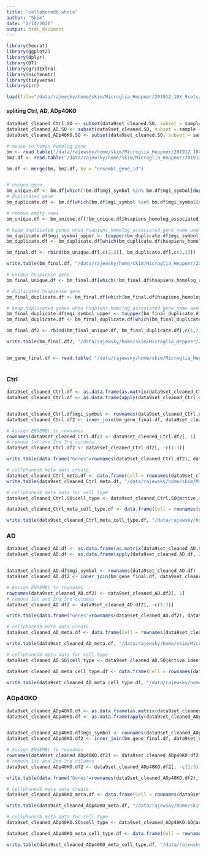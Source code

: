 ```yaml
---
title: "cellphonedb_whole"
author: "Skim"
date: "2/14/2020"
output: html_document
---
```


```r
library(Seurat)
library(ggplot2)
library(dplyr)
library(DT)
library(gridExtra)
library(nichenetr)
library(tidyverse)
library(irr)
```

```r
load(file="/data/rajewsky/home/skim/Microglia_Heppner/201912_10X_9sets/R_Scripts/20200210_figures_for_meeting_report_cleaned_Seurat_object_res0.8.Robj")

```

#### spliting Ctrl, AD, ADp40KO

```r
data9set_cleaned_Ctrl.SO <- subset(data9set_cleaned.SO, subset = sample == c("Ctrl"))
data9set_cleaned_AD.SO <- subset(data9set_cleaned.SO, subset = sample == c("AD"))
data9set_cleaned_ADp40KO.SO <- subset(data9set_cleaned.SO, subset = sample == c("ADp40KO"))
```

```r
# mouse to human homolog gene
bm <- read.table("/data/rajewsky/home/skim/Microglia_Heppner/201912_10X_9sets/R_Scripts/20200113_CCI_test_GENE_BM.df", sep = "\t", stringsAsFactors = FALSE)
bm2.df <- read.table("/data/rajewsky/home/skim/Microglia_Heppner/201912_10X_9sets/R_Scripts/20200113_CCI_test_GENE_BM2.df", sep = "\t", stringsAsFactors = FALSE)

bm.df <- merge(bm, bm2.df, by = "ensembl_gene_id")


# unique gene
bm_unique.df <- bm.df[which(!bm.df$mgi_symbol %in% bm.df$mgi_symbol[duplicated(bm.df$mgi_symbol)]), ]
# duplicated gene
bm_duplicate.df <- bm.df[which(bm.df$mgi_symbol %in% bm.df$mgi_symbol[duplicated(bm.df$mgi_symbol)]), ]

# remove empty rows
bm_unique.df <- bm_unique.df[!bm_unique.df$hsapiens_homolog_associated_gene_name == "", ]

# keep duplicated genes when hsapiens_homolog_associated_gene_name and mgi symbol matches
bm_duplicate.df$mgi_symbol_upper <- toupper(bm_duplicate.df$mgi_symbol)
bm_duplicate.df <- bm_duplicate.df[which(bm_duplicate.df$hsapiens_homolog_associated_gene_name == bm_duplicate.df$mgi_symbol_upper), ]

bm_final.df <- rbind(bm_unique.df[,c(2,3)], bm_duplicate.df[,c(2,3)])

write.table(bm_final.df, "/data/rajewsky/home/skim/Microglia_Heppner/201912_10X_9sets/R_Scripts/20200214_CellphoneDB_Create_analysis_bm_final.df")

# unique hsapiense gene
bm_final_unique.df <- bm_final.df[which(!bm_final.df$hsapiens_homolog_associated_gene_name %in% bm_final.df$hsapiens_homolog_associated_gene_name[duplicated(bm_final.df$hsapiens_homolog_associated_gene_name)]), ]

# duplicated hsapiense gene
bm_final_duplicate.df <- bm_final.df[which(bm_final.df$hsapiens_homolog_associated_gene_name %in% bm_final.df$hsapiens_homolog_associated_gene_name[duplicated(bm_final.df$hsapiens_homolog_associated_gene_name)]), ]

# keep duplicated genes when hsapiens_homolog_associated_gene_name and mgi symbol matches
bm_final_duplicate.df$mgi_symbol_upper <- toupper(bm_final_duplicate.df$mgi_symbol)
bm_final_duplicate.df <- bm_final_duplicate.df[which(bm_final_duplicate.df$hsapiens_homolog_associated_gene_name == bm_final_duplicate.df$mgi_symbol_upper), ]

bm_final.df2 <- rbind(bm_final_unique.df, bm_final_duplicate.df[,c(1,2)])

write.table(bm_final.df2, "/data/rajewsky/home/skim/Microglia_Heppner/201912_10X_9sets/R_Scripts/20200214_CellphoneDB_Create_analysis_bm_final.df2")


bm_gene_final.df <- read.table( "/data/rajewsky/home/skim/Microglia_Heppner/201912_10X_9sets/R_Scripts/20200214_CellphoneDB_Create_analysis_bm_gene_final.df", stringsAsFactors = FALSE)



```

### Ctrl

```r

data9set_cleaned_Ctrl.df <- as.data.frame(as.matrix(data9set_cleaned_Ctrl.SO@assays$RNA@counts))
data9set_cleaned_Ctrl.df <- as.data.frame(apply(data9set_cleaned_Ctrl.df, 2, function(x) (x/sum(x))*10000))


data9set_cleaned_Ctrl.df$mgi_symbol <- rownames(data9set_cleaned_Ctrl.df)
data9set_cleaned_Ctrl.df2 <- inner_join(bm_gene_final.df, data9set_cleaned_Ctrl.df, by = "mgi_symbol")

# Assign ENSEMBL to rownames
rownames(data9set_cleaned_Ctrl.df2) <- data9set_cleaned_Ctrl.df2[, 1]
# remove 1st and 2nd 3rd columns
data9set_cleaned_Ctrl.df2 <- data9set_cleaned_Ctrl.df2[, -c(1:3)]

write.table(data.frame("Genes"=rownames(data9set_cleaned_Ctrl.df2), data9set_cleaned_Ctrl.df2, check.names=FALSE), "/data/rajewsky/home/skim/Microglia_Heppner/201912_10X_9sets/R_Scripts/20200214_CellphoneDB_Create_analysis_Cellphonedb_Ctrl_expression.txt", sep = "\t", quote=FALSE, row.names = FALSE)

# cellphonedb meta data create
data9set_cleaned_Ctrl_meta.df <- data.frame(Cell = rownames(data9set_cleaned_Ctrl.SO@meta.data), cell_type = data9set_cleaned_Ctrl.SO@meta.data$seurat_clusters)
write.table(data9set_cleaned_Ctrl_meta.df, "/data/rajewsky/home/skim/Microglia_Heppner/201912_10X_9sets/R_Scripts/20200214_CellphoneDB_Create_analysis_Cellphonedb_meta_Ctrl.txt", sep = "\t", quote=FALSE, row.names = FALSE)

# cellphonedb meta data for cell type
data9set_cleaned_Ctrl.SO$cell_type <- data9set_cleaned_Ctrl.SO@active.ident

data9set_cleaned_Ctrl_meta_cell_type.df <- data.frame(Cell = rownames(data9set_cleaned_Ctrl.SO@meta.data), cell_type = data9set_cleaned_Ctrl.SO@meta.data$cell_type)

write.table(data9set_cleaned_Ctrl_meta_cell_type.df, "/data/rajewsky/home/skim/Microglia_Heppner/201912_10X_9sets/R_Scripts/20200214_CellphoneDB_Create_analysis_Cellphonedb_meta_Ctrl_cell_type.txt", sep = "\t", quote=FALSE, row.names = FALSE)


```

### AD

```r

data9set_cleaned_AD.df <- as.data.frame(as.matrix(data9set_cleaned_AD.SO@assays$RNA@counts))
data9set_cleaned_AD.df <- as.data.frame(apply(data9set_cleaned_AD.df, 2, function(x) (x/sum(x))*10000))


data9set_cleaned_AD.df$mgi_symbol <- rownames(data9set_cleaned_AD.df)
data9set_cleaned_AD.df2 <- inner_join(bm_gene_final.df, data9set_cleaned_AD.df, by = "mgi_symbol")

# Assign ENSEMBL to rownames
rownames(data9set_cleaned_AD.df2) <- data9set_cleaned_AD.df2[, 1]
# remove 1st and 2nd 3rd columns
data9set_cleaned_AD.df2 <- data9set_cleaned_AD.df2[, -c(1:3)]

write.table(data.frame("Genes"=rownames(data9set_cleaned_AD.df2), data9set_cleaned_AD.df2, check.names=FALSE), "/data/rajewsky/home/skim/Microglia_Heppner/201912_10X_9sets/R_Scripts/20200214_CellphoneDB_Create_analysis_Cellphonedb_AD_expression.txt", sep = "\t", quote=FALSE, row.names = FALSE)

# cellphonedb meta data create
data9set_cleaned_AD_meta.df <- data.frame(Cell = rownames(data9set_cleaned_AD.SO@meta.data), cell_type = data9set_cleaned_AD.SO@meta.data$seurat_clusters)

write.table(data9set_cleaned_AD_meta.df, "/data/rajewsky/home/skim/Microglia_Heppner/201912_10X_9sets/R_Scripts/20200214_CellphoneDB_Create_analysis_Cellphonedb_meta_AD.txt", sep = "\t", quote=FALSE, row.names = FALSE)

# cellphonedb meta data for cell type
data9set_cleaned_AD.SO$cell_type <- data9set_cleaned_AD.SO@active.ident

data9set_cleaned_AD_meta_cell_type.df <- data.frame(Cell = rownames(data9set_cleaned_AD.SO@meta.data), cell_type = data9set_cleaned_AD.SO@meta.data$cell_type)

write.table(data9set_cleaned_AD_meta_cell_type.df, "/data/rajewsky/home/skim/Microglia_Heppner/201912_10X_9sets/R_Scripts/20200214_CellphoneDB_Create_analysis_Cellphonedb_meta_AD_cell_type.txt", sep = "\t", quote=FALSE, row.names = FALSE)


```

### ADp40KO

```r

data9set_cleaned_ADp40KO.df <- as.data.frame(as.matrix(data9set_cleaned_ADp40KO.SO@assays$RNA@counts))
data9set_cleaned_ADp40KO.df <- as.data.frame(apply(data9set_cleaned_ADp40KO.df, 2, function(x) (x/sum(x))*10000))


data9set_cleaned_ADp40KO.df$mgi_symbol <- rownames(data9set_cleaned_ADp40KO.df)
data9set_cleaned_ADp40KO.df2 <- inner_join(bm_gene_final.df, data9set_cleaned_ADp40KO.df, by = "mgi_symbol")

# Assign ENSEMBL to rownames
rownames(data9set_cleaned_ADp40KO.df2) <- data9set_cleaned_ADp40KO.df2[, 1]
# remove 1st and 2nd 3rd columns
data9set_cleaned_ADp40KO.df2 <- data9set_cleaned_ADp40KO.df2[, -c(1:3)]

write.table(data.frame("Genes"=rownames(data9set_cleaned_ADp40KO.df2), data9set_cleaned_ADp40KO.df2, check.names=FALSE), "/data/rajewsky/home/skim/Microglia_Heppner/201912_10X_9sets/R_Scripts/20200214_CellphoneDB_Create_analysis_Cellphonedb_ADp40KO_expression.txt", sep = "\t", quote=FALSE, row.names = FALSE)

# cellphonedb meta data create
data9set_cleaned_ADp40KO_meta.df <- data.frame(Cell = rownames(data9set_cleaned_ADp40KO.SO@meta.data), cell_type = data9set_cleaned_ADp40KO.SO@meta.data$seurat_clusters)

write.table(data9set_cleaned_ADp40KO_meta.df, "/data/rajewsky/home/skim/Microglia_Heppner/201912_10X_9sets/R_Scripts/20200214_CellphoneDB_Create_analysis_Cellphonedb_meta_ADp40KO.txt", sep = "\t", quote=FALSE, row.names = FALSE)

# cellphonedb meta data for cell type
data9set_cleaned_ADp40KO.SO$cell_type <- data9set_cleaned_ADp40KO.SO@active.ident

data9set_cleaned_ADp40KO_meta_cell_type.df <- data.frame(Cell = rownames(data9set_cleaned_ADp40KO.SO@meta.data), cell_type = data9set_cleaned_ADp40KO.SO@meta.data$cell_type)

write.table(data9set_cleaned_ADp40KO_meta_cell_type.df, "/data/rajewsky/home/skim/Microglia_Heppner/201912_10X_9sets/R_Scripts/20200214_CellphoneDB_Create_analysis_Cellphonedb_meta_ADp40KO_cell_type.txt", sep = "\t", quote=FALSE, row.names = FALSE)


```

